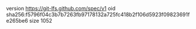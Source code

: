 version https://git-lfs.github.com/spec/v1
oid sha256:f5796f04c3b7b7263fb97178132a725fc418b2f106d5923f09823691fe265be6
size 1052

